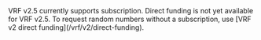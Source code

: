 
<Aside type="note" title="VRF v2.5 availability">
  VRF v2.5 currently supports subscription. Direct funding is not yet available for VRF v2.5. To request random numbers
  without a subscription, use [VRF v2 direct funding](/vrf/v2/direct-funding).
</Aside>
